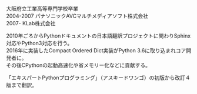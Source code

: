 大阪府立工業高等専門学校卒業  
2004-2007 パナソニックAVCマルチメディアソフト株式会社  
2007-     KLab株式会社  

2010年ごろからPythonドキュメントの日本語翻訳プロジェクトに関わりSphinx対応やPython3対応を行う。  
2016年に実装したCompact Ordered Dict実装がPython 3.6に取り込まれコア開発者に。  
その後CPythonの起動高速化や省メモリー化などに貢献する。  

「エキスパートPythonプログラミング」（アスキードワンゴ）の初版から改訂４版まで翻訳。
